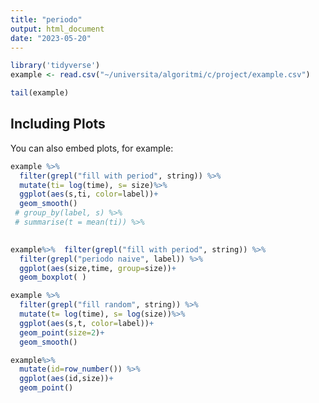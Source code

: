```yaml
---
title: "periodo"
output: html_document
date: "2023-05-20"
---
```


```r
library('tidyverse')
example <- read.csv("~/universita/algoritmi/c/project/example.csv")
```


```r
tail(example)
```

## Including Plots

You can also embed plots, for example:

```r
example %>%
  filter(grepl("fill with period", string)) %>%
  mutate(ti= log(time), s= size)%>%
  ggplot(aes(s,ti, color=label))+ 
  geom_smooth()
 # group_by(label, s) %>%
 # summarise(t = mean(ti)) %>%
  

```
```r
example%>%  filter(grepl("fill with period", string)) %>%
  filter(grepl("periodo naive", label)) %>%
  ggplot(aes(size,time, group=size))+
  geom_boxplot( )
```

```r
example %>%
  filter(grepl("fill random", string)) %>%
  mutate(t= log(time), s= log(size))%>%
  ggplot(aes(s,t, color=label))+ 
  geom_point(size=2)+
  geom_smooth()
```


```r

example%>%
  mutate(id=row_number()) %>%
  ggplot(aes(id,size))+
  geom_point()
```

